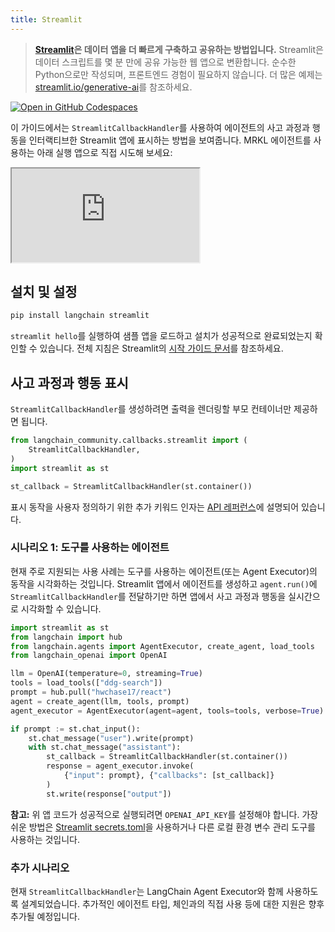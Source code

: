 ```yaml
---
title: Streamlit
---
```


> **[Streamlit](https://streamlit.io/)은 데이터 앱을 더 빠르게 구축하고 공유하는 방법입니다.**
> Streamlit은 데이터 스크립트를 몇 분 만에 공유 가능한 웹 앱으로 변환합니다. 순수한 Python으로만 작성되며, 프론트엔드 경험이 필요하지 않습니다.
> 더 많은 예제는 [streamlit.io/generative-ai](https://streamlit.io/generative-ai)를 참조하세요.

[![Open in GitHub Codespaces](https://github.com/codespaces/badge.svg)](https://codespaces.new/langchain-ai/streamlit-agent?quickstart=1)

이 가이드에서는 `StreamlitCallbackHandler`를 사용하여 에이전트의 사고 과정과 행동을 인터랙티브한 Streamlit 앱에 표시하는 방법을 보여줍니다. MRKL 에이전트를 사용하는 아래 실행 앱으로 직접 시도해 보세요:

<iframe loading="lazy" src="https://langchain-mrkl.streamlit.app/?embed=true&embed_options=light_theme"
        style={{ width: 100 + '%', border: 'none', marginBottom: 1 + 'rem', height: 600 }}
        allow="camera;clipboard-read;clipboard-write;"
></iframe>

## 설치 및 설정

```bash
pip install langchain streamlit
```

`streamlit hello`를 실행하여 샘플 앱을 로드하고 설치가 성공적으로 완료되었는지 확인할 수 있습니다. 전체 지침은 Streamlit의
[시작 가이드 문서](https://docs.streamlit.io/library/get-started)를 참조하세요.

## 사고 과정과 행동 표시

`StreamlitCallbackHandler`를 생성하려면 출력을 렌더링할 부모 컨테이너만 제공하면 됩니다.

```python
from langchain_community.callbacks.streamlit import (
    StreamlitCallbackHandler,
)
import streamlit as st

st_callback = StreamlitCallbackHandler(st.container())
```

표시 동작을 사용자 정의하기 위한 추가 키워드 인자는
[API 레퍼런스](https://python.langchain.com/api_reference/langchain/callbacks/langchain.callbacks.streamlit.streamlit_callback_handler.StreamlitCallbackHandler.html)에 설명되어 있습니다.

### 시나리오 1: 도구를 사용하는 에이전트

현재 주로 지원되는 사용 사례는 도구를 사용하는 에이전트(또는 Agent Executor)의 동작을 시각화하는 것입니다. Streamlit 앱에서 에이전트를 생성하고
`agent.run()`에 `StreamlitCallbackHandler`를 전달하기만 하면 앱에서 사고 과정과 행동을 실시간으로 시각화할 수 있습니다.

```python
import streamlit as st
from langchain import hub
from langchain.agents import AgentExecutor, create_agent, load_tools
from langchain_openai import OpenAI

llm = OpenAI(temperature=0, streaming=True)
tools = load_tools(["ddg-search"])
prompt = hub.pull("hwchase17/react")
agent = create_agent(llm, tools, prompt)
agent_executor = AgentExecutor(agent=agent, tools=tools, verbose=True)

if prompt := st.chat_input():
    st.chat_message("user").write(prompt)
    with st.chat_message("assistant"):
        st_callback = StreamlitCallbackHandler(st.container())
        response = agent_executor.invoke(
            {"input": prompt}, {"callbacks": [st_callback]}
        )
        st.write(response["output"])
```

**참고:** 위 앱 코드가 성공적으로 실행되려면 `OPENAI_API_KEY`를 설정해야 합니다.
가장 쉬운 방법은 [Streamlit secrets.toml](https://docs.streamlit.io/library/advanced-features/secrets-management)을 사용하거나
다른 로컬 환경 변수 관리 도구를 사용하는 것입니다.

### 추가 시나리오

현재 `StreamlitCallbackHandler`는 LangChain Agent Executor와 함께 사용하도록 설계되었습니다. 추가적인 에이전트 타입, 체인과의 직접 사용 등에 대한 지원은 향후 추가될 예정입니다.
